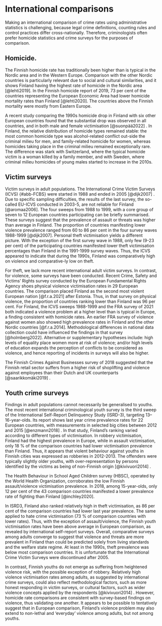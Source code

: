 # International comparisons

Making an international comparison of crime rates using administrative statistics is challenging, because legal crime definitions, counting rules and control practices differ cross-nationally. Therefore, criminologists often prefer homicide statistics and crime surveys for the purposes of comparison.

## Homicide.

The Finnish homicide rate has traditionally been higher than is typical in the Nordic area and in the Western Europe. Comparison with the other Nordic countries is particularly relevant due to social and cultural similarities, and it shows Finland having the highest rate of homicide in the Nordic area [@lehti2019]. In the Finnish homicide report of 2019, 73 per cent of the countries representing the European Economic Area had lower homicide mortality rates than Finland [@lehti2020]. The countries above the Finnish mortality were mostly from Eastern Europe.

A recent study comparing the 1990s homicide drop in Finland with six other European countries found that the substantial drop was observed in all countries, and in both male and female victimisation [@suonpää2022] . In Finland, the relative distribution of homicide types remained stable: the most common homicide type was alcohol-related conflict out-side the criminal milieu for men, and family-related homicide for women, whereas homicides taking place in the criminal milieu remained exceptionally rare. The difference was stark with Switzerland, where the typical homicide victim is a woman killed by a family member, and with Sweden, where criminal milieu homicides of young males started to increase in the 2010s.

## Victim surveys

Victim surveys in adult populations. The International Crime Victim Surveys (ICVS) {#abb-FCBS} were started in 1988 and ended in 2005 [@dijk2007] . Due to specific sampling difficulties, the results of the last survey, the so-called EU-ICVS conducted in 2003-5, are not reliable for Finland [@aromaa2006]. The four sweeps from 1988 to 1999, with a core group of seven to 12 European countries participating can be briefly summarised. These surveys suggest that the prevalence of assault or threats was higher than average in Finland. The proportion of countries manifesting lower violence prevalence ranged from 60 to 86 per cent in the four survey waves 1988-1999 [@dijk2007]. Personal theft victimisation yields a different picture. With the exception of the first survey wave in 1988, only few (9-23 per cent) of the participating countries manifested lower theft victimisation percentages than Finland in the 1991-1999 survey waves. Thus, the ICVS appeared to indicate that during the 1990s, Finland was comparatively high on violence and comparative-ly low on theft.

For theft, we lack more recent international adult victim surveys. In contrast, for violence, some surveys have been conducted. Recent Crime, Safety and Victims' Rights survey conducted by the European Fundamental Rights Agency shoes physical violence victimisation rates in 29 European countries. The comparison placed Finland as the second most violent European nation [@f.r.a.2021] after Estonia. Thus, in that survey on physical violence, the proportion of countries ranking lower than Finland was 96 per cent. For Finland, the ICVS sweeps 1988-1999 and the FRA survey of 2021 both indicated a violence problem at a higher level than is typical in Europe, a finding consistent with homicide rates. An earlier FRA survey of violence against women also showed high prevalence rates in Finland and the other Nordic countries [@f.r.a.2014]. Methodological differences in national data collection could have influenced the findings in that survey [@holmberg2022]. Alternative or supplementary hypotheses include: high levels of equality place women more at risk of violence; and/or high levels of education expands the perception of conflicts to be considered as violence, and hence reporting of incidents in surveys will also be higher.

The Finnish Crimes Against Businesses survey of 2018 suggested that the Finnish retail sector suffers from a higher risk of shoplifting and violence against employees than their Dutch and UK counterparts [@saarikkomäki2019] .

## Youth crime surveys

Findings in adult populations cannot necessarily be generalised to youths. The most recent international criminological youth survey is the third sweep of the International Self-Report Delinquency Study (ISRD-3), targeting 13--16-year-olds. Its report shows last year crime prevalence rates for 22 European countries, with measurements in selected big cities between 2012 and 2015 [@enzmann2018] . In that study, Finland's ranking varied according to different types of victimisation. In robbery victimisation, Finland had the highest prevalence in Europe, while in assault victimisation, only 18 % of the comparison countries had lower victimisation prevalence than Finland. Thus, it appears that violent behaviour against youths in Finnish cities was expressed as robberies in 2012-2013. The offenders were typically slightly older youths, with over-representation by persons identified by the victims as being of non-Finnish origin [@kivivuori2014] .

The Health Behaviour in School Aged Children survey (HBSC), operated by the World Health Organization, corroborates the low Finnish assault/violence victimisation prevalence. In 2018, among 15-year-olds, only 12 per cent of the 43 comparison countries manifested a lower prevalence rate of fighting than Finland [@inchley2020].

In ISRD3, Finland also ranked relatively high in theft victimisation, as 86 per cent of the comparison countries had lower last year prevalence. The same applied to hate crime victimisation (73 % of comparison countries with lower rates). Thus, with the exception of assault/violence, the Finnish youth victimisation rates have been above average in European comparison, as revealed by international self-report surveys. Overall, comparative surveys among adults converge to suggest that violence and threats are more prevalent in Finland than could be predicted solely from living standards and the welfare state regime. At least in the 1990s, theft prevalence was below most comparison countries. It is unfortunate that the International Crime Victim Surveys were discontinued after 2005.

In contrast, Finnish youths do not emerge as suffering from heightened violence risk, with the possible exception of robbery. Relatively high violence victimisation rates among adults, as suggested by international crime surveys, could also reflect methodological factors, such as more honest responding in victim surveys, or cultural factors, such as wider violence concepts applied by the respondents [@kivivuori2014] . However, homicide rate comparisons are consistent with survey-based findings on violence, thus validating one another. It appears to be possible to tentatively suggest that in European comparison, Finland's violence problem may also extend to non-lethal and 'everyday' violence among adults, but not among youths.
